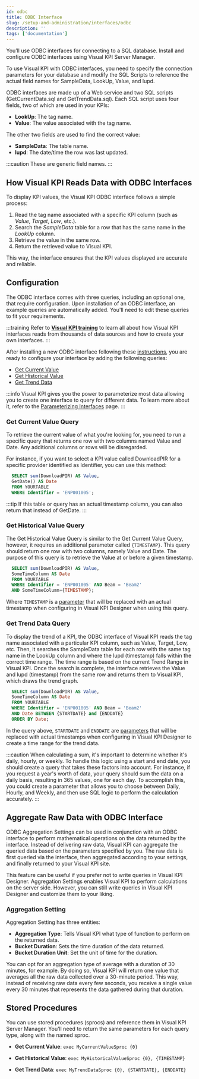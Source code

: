 ```yaml
---
id: odbc
title: ODBC Interface
slug: /setup-and-administration/interfaces/odbc
description: ''
tags: ['documentation']
---
```



You’ll use ODBC interfaces for connecting to a SQL database. Install and configure ODBC interfaces using Visual KPI Server Manager.

To use Visual KPI  with ODBC interfaces, you need to specify the connection parameters for your database and modify the SQL Scripts to reference the actual field names for SampleData, LookUp, Value, and lupd.

ODBC interfaces are made up of a Web service and two SQL scripts (GetCurrentData.sql and GetTrendData.sql). Each SQL script uses four fields, two of which are used in your KPIs:

- **LookUp**: The tag name.
- **Value**: The value associated with the tag name.

The other two fields are used to find the correct value:

- **SampleData**: The table name.
- **lupd**: The date/time the row was last updated.

:::caution
These are generic field names.
:::

## How Visual KPI Reads Data with ODBC Interfaces

To display KPI values, the Visual KPI ODBC interface follows a simple process:

1. Read the tag name associated with a specific KPI column (such as _Value_, _Target_, _Low_, etc.).
2. Search the _SampleData_ table for a row that has the same name in the _LookUp_ column. 
3. Retrieve the value in the same row.
4. Return the retrieved value to Visual KPI.

This way, the interface ensures that the KPI values displayed are accurate and reliable.

## Configuration

The ODBC interface comes with three queries, including an optional one, that require configuration. Upon installation of an ODBC interface, an example queries are automatically added. You'll need to edit these queries to fit your requirements. 

:::training
Refer to **[Visual KPI training](https://www.transpara.com/lesson/creating-odbc-interfaces-sql-2/)** to learn all about how Visual KPI interfaces reads from thousands of data sources and how to create your own interfaces.
:::

After installing a new ODBC interface following these [instructions](/docs/setup-and-administration/interfaces/configuration), you are ready to configure your interface by adding the following queries:

- [Get Current Value](#get-current-value-query)
- [Get Historical Value](#get-historical-value-query)
- [Get Trend Data](#get-trend-data-query)

:::info
Visual KPI gives you the power to parameterize most data allowing you to create one interface to query for different data. To learn more about it, refer to the [Parameterizing Interfaces](/docs/setup-and-administration/interfaces/parameterizing) page.
:::

### Get Current Value Query

To retrieve the current value of what you're looking for, you need to run a specific query that returns one row with two columns named Value and Date. Any additional columns or rows will be disregarded. 

For instance, if you want to select a KPI value called DownloadPIR for a specific provider identified as Identifier, you can use this method:

```sql
  SELECT sum(DownloadPIR) AS Value,
  GetDate() AS Date
  FROM YOURTABLE
  WHERE Identifier = 'ENP001005';
```

:::tip
If this table or query has an actual timestamp column, you can also return that instead of GetDate.
:::

### Get Historical Value Query

The Get Historical Value Query is similar to the Get Current Value Query, however, it requires an additional parameter called `{TIMESTAMP}`. This query should return one row with two columns, namely Value and Date. The purpose of this query is to retrieve the Value at or before a given timestamp.

```sql
  SELECT sum(DownloadPIR) AS Value,
  SomeTimeColumn AS Date
  FROM YOURTABLE
  WHERE Identifier = 'ENP001005' AND Beam = 'Beam2'
  AND SomeTimeColumn={TIMESTAMP};
```

Where `TIMESTAMP` is a [parameter](/docs/setup-and-administration/interfaces/parameterizing) that will be replaced with an actual timestamp when configuring in Visual KPI Designer when using this query.

### Get Trend Data Query

To display the trend of a KPI, the ODBC interface of Visual KPI reads the tag name associated with a particular KPI column, such as Value, Target, Low, etc. Then, it searches the SampleData table for each row with the same tag name in the LookUp column and where the lupd (timestamp) falls within the correct time range. The time range is based on the current Trend Range in Visual KPI. Once the search is complete, the interface retrieves the Value and lupd (timestamp) from the same row and returns them to Visual KPI, which draws the trend graph.

```sql
  SELECT sum(DownloadPIR) AS Value,
  SomeTimeColumn AS Date
  FROM YOURTABLE
  WHERE Identifier = 'ENP001005' AND Beam = 'Beam2'
  AND Date BETWEEN {STARTDATE} and {ENDDATE} 
  ORDER BY Date;
```

In the query above, `STARTDATE` and `ENDDATE` are [parameters](/docs/setup-and-administration/interfaces/parameterizing) that will be replaced with actual timestamps when configuring in Visual KPI Designer to create a time range for the trend data.

:::caution
When calculating a sum, it's important to determine whether it's daily, hourly, or weekly. To handle this logic using a start and end date, you should create a query that takes these factors into account. For instance, if you request a year's worth of data, your query should sum the data on a daily basis, resulting in 365 values, one for each day. To accomplish this, you could create a parameter that allows you to choose between Daily, Hourly, and Weekly, and then use SQL logic to perform the calculation accurately.
:::

## Aggregate Raw Data with ODBC Interface

ODBC Aggregation Settings can be used in conjunction with an ODBC interface to perform mathematical operations on the data returned by the interface. Instead of delivering raw data, Visual KPI can aggregate the queried data based on the parameters specified by you. The raw data is first queried via the interface, then aggregated according to your settings, and finally returned to your Visual KPI site.

This feature can be useful if you prefer not to write queries in Visual KPI Designer. Aggregation Settings enables Visual KPI to perform calculations on the server side. However, you can still write queries in Visual KPI Designer and customize them to your liking.

### Aggregation Setting

Aggregation Setting has three entities:

- **Aggregation Type**: Tells Visual KPI what type of function to perform on the returned data.
- **Bucket Duration**: Sets the time duration of the data returned.
- **Bucket Duration Unit**: Set the unit of time for the duration.

You can opt for an aggregation type of average with a duration of 30 minutes, for example. By doing so, Visual KPI will return one value that averages all the raw data collected over a 30-minute period. This way, instead of receiving raw data every few seconds, you receive a single value every 30 minutes that represents the data gathered during that duration.

<StylizedImage
  imgURL="img/setup-adm/interfaces/odbc/aggregation-odbc.png"
  alt="Visual-KPI-Server-Manager"
  wSize="90%"
/>

## Stored Procedures

You can use stored procedures (sprocs) and reference them in Visual KPI Server Manager. You’ll need to return the same parameters for each query type, along with the named sproc.

- **Get Current Value**: `exec MyCurrentValueSproc {0}`

- **Get Historical Value**: `exec MyHistoricalValueSproc {0}, {TIMESTAMP}`

- **Get Trend Data**: `exec MyTrendDataSproc {0}, {STARTDATE}, {ENDDATE}`
